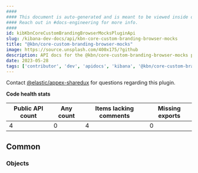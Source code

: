 ```yaml
---
####
#### This document is auto-generated and is meant to be viewed inside our experimental, new docs system.
#### Reach out in #docs-engineering for more info.
####
id: kibKbnCoreCustomBrandingBrowserMocksPluginApi
slug: /kibana-dev-docs/api/kbn-core-custom-branding-browser-mocks
title: "@kbn/core-custom-branding-browser-mocks"
image: https://source.unsplash.com/400x175/?github
description: API docs for the @kbn/core-custom-branding-browser-mocks plugin
date: 2023-05-28
tags: ['contributor', 'dev', 'apidocs', 'kibana', '@kbn/core-custom-branding-browser-mocks']
---
```




Contact [@elastic/appex-sharedux](https://github.com/orgs/elastic/teams/appex-sharedux) for questions regarding this plugin.

**Code health stats**

| Public API count  | Any count | Items lacking comments | Missing exports |
|-------------------|-----------|------------------------|-----------------|
| 4 | 0 | 4 | 0 |

## Common

### Objects
<DocDefinitionList data={kbnCoreCustomBrandingBrowserMocksObj.common.objects}/>

